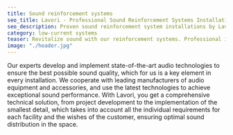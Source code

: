 ```yaml
---
title: Sound reinforcement systems
seo_title: Lavori - Professional Sound Reinforcement Systems Installations
seo_description: Proven sound reinforcement system installations by Lavori. We offer professional solutions for audio presentations, concerts, and corporate events. High-quality sound for your spaces and occasions.
category: low-current systems
teaser: Revitalize sound with our reinforcement systems. Professional installations for a perfect music and speech experience.
image: "./header.jpg"
---
```

<p>
Our experts develop and implement state-of-the-art audio technologies to ensure the best possible sound quality, which for us is a key element in every installation. We cooperate with leading manufacturers of audio equipment and accessories, and use the latest technologies to achieve exceptional sound performance. With Lavori, you get a comprehensive technical solution, from project development to the implementation of the smallest detail, which takes into account all the individual requirements for each facility and the wishes of the customer, ensuring optimal sound distribution in the space.
</p>
